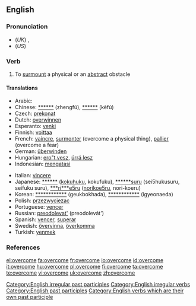 ==English==

===Pronunciation===
* (''UK'') {{IPA|/ˌəʊvəˈkʌm/}}, {{SAMPA|/%ov@(r\)"kVm/}}
* (''US'') {{IPA|/oʊvəɻˈkəm/}}

===Verb===
{{en-verb|overcomes|overcoming|overcame|overcome}}

# To [[surmount]] a physical or an [[abstract]] obstacle

====Translations====
{{trans-top|to surmount a physical or an abstract obstacle}}
* Arabic: {{Arab|[[h+z+m+]]}} {{IPAchar|(házama)}}
* Chinese: [[******]] (zhengfú), [[******]] (kèfú)
* Czech: [[prekonat]]
* Dutch: [[overwinnen]]
* Esperanto: [[venki]]
* Finnish: [[voittaa]]
* French: [[vaincre]], [[surmonter]] (overcome a physical thing), [[pallier]] (overcome a fear)
* German: [[überwinden]]
* Hungarian: [[ero"t vesz]], [[úrrá lesz]]
* Indonesian: [[atas|mengatasi]]
{{trans-mid}}
* Italian: [[vincere]]
* Japanese: [[******]] ([[kokuhuku]], kokufuku), [[******]]suru (sei5hukusuru, seifuku suru), [[***ri***e5ru]] ([[norikoe5ru]], nori-koeru)
* Korean: [[************]] (geukbokhada), [[************]] (igyeonaeda)
* Polish: [[przezwyciezac]]
* Portuguese: [[vencer]]
* Russian: [[preodolevat']] (preodolevát')
* Spanish: [[vencer]], [[superar]]
* Swedish: [[övervinna]], [[överkomma]]
* Turkish: [[yenmek]]
{{trans-bottom}}

===References===
{{R:Century 1911}}
{{R:Webster 1913}}

[[Category:English irregular past participles]]
[[Category:English irregular verbs]]
[[Category:English past participles]]
[[Category:English verbs which are their own past participle]]

[[el:overcome]]
[[fa:overcome]]
[[fr:overcome]]
[[io:overcome]]
[[id:overcome]]
[[it:overcome]]
[[hu:overcome]]
[[pl:overcome]]
[[fi:overcome]]
[[ta:overcome]]
[[te:overcome]]
[[vi:overcome]]
[[uk:overcome]]
[[zh:overcome]]